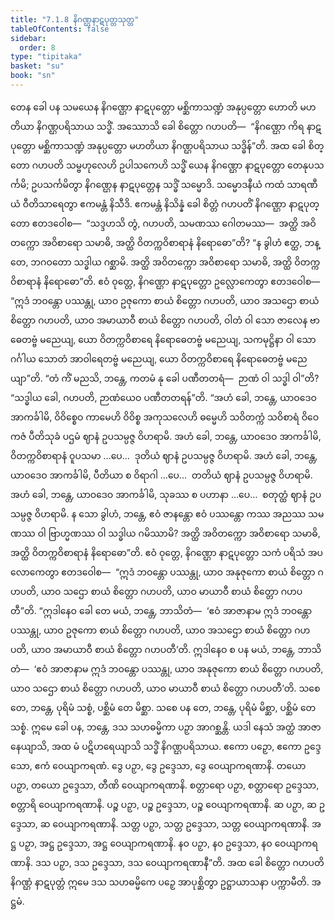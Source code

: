 ```yaml
---
title: "7.1.8 နိဂဏ္ဌနာဋပုတ္တသုတ္တ"
tableOfContents: false
sidebar:
  order: 8
type: "tipitaka"
basket: "su"
book: "sn"
---
```



<DynamicBreadcrumb />

<Division number="350" book="sn" e="ch" v="18" p="330">

<Paragraph number="1526" book="sn">
တေန ခေါ ပန သမယေန နိဂဏ္ဌော နာဋပုတ္တော မစ္ဆိကာသဏ္ဍံ အနုပ္ပတ္တော ဟောတိ မဟတိယာ နိဂဏ္ဌပရိသာယ သဒ္ဓိံ. အဿောသိ ခေါ စိတ္တော ဂဟပတိ—  “နိဂဏ္ဌော ကိရ နာဋပုတ္တော မစ္ဆိကာသဏ္ဍံ အနုပ္ပတ္တော မဟတိယာ နိဂဏ္ဌပရိသာယ သဒ္ဓိန်”တိ. အထ ခေါ စိတ္တော ဂဟပတိ သမ္ဗဟုလေဟိ ဥပါသကေဟိ သဒ္ဓိံ ယေန နိဂဏ္ဌော နာဋပုတ္တော တေနုပသင်္ကမိ; ဥပသင်္ကမိတွာ နိဂဏ္ဌေန နာဋပုတ္တေန သဒ္ဓိံ သမ္မောဒိ. သမ္မောဒနီယံ ကထံ သာရဏီယံ ဝီတိသာရေတွာ ဧကမန္တံ နိသီဒိ. ဧကမန္တံ နိသိန္နံ ခေါ စိတ္တံ ဂဟပတိံ နိဂဏ္ဌော နာဋပုတ္တော ဧတဒဝေါစ—  “သဒ္ဒဟသိ တွံ, ဂဟပတိ, သမဏဿ ဂေါတမဿ—  အတ္ထိ အဝိတက္ကော အဝိစာရော သမာဓိ, အတ္ထိ ဝိတက္ကဝိစာရာနံ နိရောဓော”တိ?
</Paragraph>

<Paragraph number="1527" book="sn">
“န ခွါဟံ ဧတ္ထ, ဘန္တေ, ဘဂဝတော သဒ္ဓါယ ဂစ္ဆာမိ. အတ္ထိ အဝိတက္ကော အဝိစာရော သမာဓိ, အတ္ထိ ဝိတက္ကဝိစာရာနံ နိရောဓော”တိ. ဧဝံ ဝုတ္တေ, နိဂဏ္ဌော နာဋပုတ္တော ဥလ္လောကေတွာ ဧတဒဝေါစ—  “ဣဒံ ဘဝန္တော ပဿန္တု, ယာဝ ဥဇုကော စာယံ စိတ္တော ဂဟပတိ, ယာဝ အသဌော စာယံ စိတ္တော ဂဟပတိ, ယာဝ အမာယာဝီ စာယံ စိတ္တော ဂဟပတိ, ဝါတံ ဝါ သော ဇာလေန ဗာဓေတဗ္ဗံ မညေယျ, ယော ဝိတက္ကဝိစာရေ နိရောဓေတဗ္ဗံ မညေယျ, သကမုဋ္ဌိနာ ဝါ သော ဂင်္ဂါယ သောတံ အာဝါရေတဗ္ဗံ မညေယျ, ယော ဝိတက္ကဝိစာရေ နိရောဓေတဗ္ဗံ မညေယျာ”တိ.
</Paragraph>

<Paragraph number="1528" book="sn">
“တံ ကိံ မညသိ, ဘန္တေ, ကတမံ နု ခေါ ပဏီတတရံ—  ဉာဏံ ဝါ သဒ္ဓါ ဝါ”တိ? “သဒ္ဓါယ ခေါ, ဂဟပတိ, ဉာဏံယေဝ ပဏီတတရန်”တိ. “အဟံ ခေါ, ဘန္တေ, ယာဝဒေဝ အာကင်္ခါမိ, ဝိဝိစ္စေဝ ကာမေဟိ ဝိဝိစ္စ အကုသလေဟိ ဓမ္မေဟိ သဝိတက္ကံ သဝိစာရံ ဝိဝေကဇံ ပီတိသုခံ ပဌမံ ဈာနံ ဥပသမ္ပဇ္ဇ ဝိဟရာမိ. အဟံ ခေါ, ဘန္တေ, ယာဝဒေဝ အာကင်္ခါမိ, ဝိတက္ကဝိစာရာနံ ဝူပသမာ …ပေ…  ဒုတိယံ ဈာနံ ဥပသမ္ပဇ္ဇ ဝိဟရာမိ. အဟံ ခေါ, ဘန္တေ, ယာဝဒေဝ အာကင်္ခါမိ, ပီတိယာ စ ဝိရာဂါ …ပေ…  တတိယံ ဈာနံ ဥပသမ္ပဇ္ဇ ဝိဟရာမိ. အဟံ ခေါ, ဘန္တေ, ယာဝဒေဝ အာကင်္ခါမိ, သုခဿ စ ပဟာနာ …ပေ…  စတုတ္ထံ ဈာနံ ဥပသမ္ပဇ္ဇ ဝိဟရာမိ. န သော ခွါဟံ, ဘန္တေ, ဧဝံ ဇာနန္တော ဧဝံ ပဿန္တော ကဿ အညဿ သမဏဿ ဝါ ဗြာဟ္မဏဿ ဝါ သဒ္ဓါယ ဂမိဿာမိ? အတ္ထိ အဝိတက္ကော အဝိစာရော သမာဓိ, အတ္ထိ ဝိတက္ကဝိစာရာနံ နိရောဓော”တိ.
</Paragraph>

<Paragraph number="1529" book="sn">
ဧဝံ ဝုတ္တေ, နိဂဏ္ဌော နာဋပုတ္တော သကံ ပရိသံ အပလောကေတွာ ဧတဒဝေါစ—  “ဣဒံ ဘဝန္တော ပဿန္တု, ယာဝ အနုဇုကော စာယံ စိတ္တော ဂဟပတိ, ယာဝ သဌော စာယံ စိတ္တော ဂဟပတိ, ယာဝ မာယာဝီ စာယံ စိတ္တော ဂဟပတီ”တိ.
</Paragraph>

<Paragraph number="1530" book="sn">
“ဣဒါနေဝ ခေါ တေ မယံ, ဘန္တေ, ဘာသိတံ—  ‘ဧဝံ အာဇာနာမ ဣဒံ ဘဝန္တော ပဿန္တု, ယာဝ ဥဇုကော စာယံ စိတ္တော ဂဟပတိ, ယာဝ အသဌော စာယံ စိတ္တော ဂဟပတိ, ယာဝ အမာယာဝီ စာယံ စိတ္တော ဂဟပတီ’တိ. ဣဒါနေဝ စ ပန မယံ, ဘန္တေ, ဘာသိတံ—  ‘ဧဝံ အာဇာနာမ ဣဒံ ဘဝန္တော ပဿန္တု, ယာဝ အနုဇုကော စာယံ စိတ္တော ဂဟပတိ, ယာဝ သဌော စာယံ စိတ္တော ဂဟပတိ, ယာဝ မာယာဝီ စာယံ စိတ္တော ဂဟပတီ’တိ. သစေ တေ, ဘန္တေ, ပုရိမံ သစ္စံ, ပစ္ဆိမံ တေ မိစ္ဆာ. သစေ ပန တေ, ဘန္တေ, ပုရိမံ မိစ္ဆာ, ပစ္ဆိမံ တေ သစ္စံ. ဣမေ ခေါ ပန, ဘန္တေ, ဒသ သဟဓမ္မိကာ ပဉှာ အာဂစ္ဆန္တိ. ယဒါ နေသံ အတ္ထံ အာဇာနေယျာသိ, အထ မံ ပဋိဟရေယျာသိ သဒ္ဓိံ နိဂဏ္ဌပရိသာယ. ဧကော ပဉှော, ဧကော ဥဒ္ဒေသော, ဧကံ ဝေယျာကရဏံ. ဒွေ ပဉှာ, ဒွေ ဥဒ္ဒေသာ, ဒွေ ဝေယျာကရဏာနိ. တယော ပဉှာ, တယော ဥဒ္ဒေသာ, တီဏိ ဝေယျာကရဏာနိ. စတ္တာရော ပဉှာ, စတ္တာရော ဥဒ္ဒေသာ, စတ္တာရိ ဝေယျာကရဏာနိ. ပဉ္စ ပဉှာ, ပဉ္စ ဥဒ္ဒေသာ, ပဉ္စ ဝေယျာကရဏာနိ. ဆ ပဉှာ, ဆ ဥဒ္ဒေသာ, ဆ ဝေယျာကရဏာနိ. သတ္တ ပဉှာ, သတ္တ ဥဒ္ဒေသာ, သတ္တ ဝေယျာကရဏာနိ. အဋ္ဌ ပဉှာ, အဋ္ဌ ဥဒ္ဒေသာ, အဋ္ဌ ဝေယျာကရဏာနိ. နဝ ပဉှာ, နဝ ဥဒ္ဒေသာ, နဝ ဝေယျာကရဏာနိ. ဒသ ပဉှာ, ဒသ ဥဒ္ဒေသာ, ဒသ ဝေယျာကရဏာနီ”တိ. အထ ခေါ စိတ္တော ဂဟပတိ နိဂဏ္ဌံ နာဋပုတ္တံ ဣမေ ဒသ သဟဓမ္မိကေ ပဉှေ အာပုစ္ဆိတွာ ဥဋ္ဌာယာသနာ ပက္ကာမီတိ.

</Paragraph>
</Division>

<Paragraph number="1531" type="center" book="sn">
အဋ္ဌမံ.
</Paragraph>